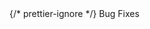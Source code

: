 <div style={{ float: "left", display: "table-column", width: "20%" }}>
  {/* prettier-ignore */}
  <span
    style={{
      background: "#FFF3F9",
      color: "#FD678B",
      borderRadius: "0",
      fontSize: ".8em",
      padding: "2px 10px",
      display: "inline-block",
      fontWeight: "500",
      letterSpacing: ".5px",
      whiteSpace: "nowrap",
    }}
  >Bug Fixes</span>
</div>